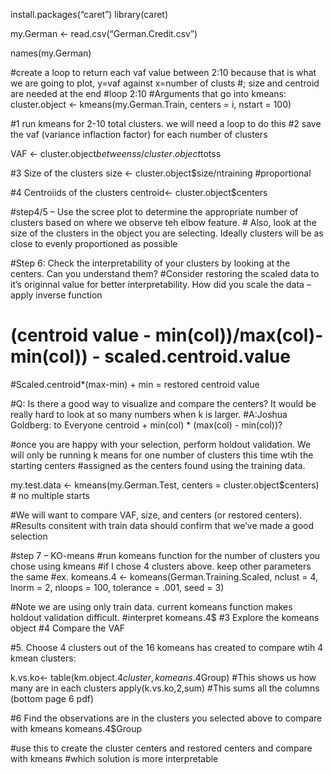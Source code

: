 install.packages("caret")
library(caret)

my.German <- read.csv("German.Credit.csv")

names(my.German)

#create a loop to return each vaf value between 2:10 because that is what we are going to plot, y=vaf against x=number of clusts
#;  size and centroid are needed at the end
#loop 2:10
#Arguments that go into kmeans:
cluster.object <- kmeans(my.German.Train, centers = i, nstart = 100)

#1 run kmeans for 2-10 total clusters. we will need a loop to do this
#2 save the vaf (variance inflaction factor) for each number of clusters

VAF <- cluster.object$betweenss/cluster.object$totss

#3 Size of the clusters
size <- cluster.object$size/ntraining #proportional

#4 Centroiids of the clusters
centroid<- cluster.object$centers

#step4/5 -- Use the scree plot to determine the appropriate number of clusters based on where we observe teh elbow feature.
# Also, look at the size of the clusters in the object you are selecting. Ideally clusters will be as close to evenly proportioned as possible

#Step 6: Check the interpretability of your clusters by looking at the centers. Can you understand them?
#Consider restoring the scaled data to it's originnal value for better interpretability. How did you scale the data -- apply inverse function

# (centroid value - min(col))/max(col)-min(col)) - scaled.centroid.value
#Scaled.centroid*(max-min) + min = restored centroid value

#Q: Is there a good way to visualize and compare the centers? It would be really hard to look at so many numbers when k is larger.
#A:Joshua Goldberg: to Everyone  centroid + min(col) * (max(col) - min(col))?
  
  
#once you are happy with your selection, perform holdout validation. We will only be running k means for one number of clusters this time wtih the starting centers
#assigned as the centers found using the training data.

my.test.data <- kmeans(my.German.Test, centers = cluster.object$centers) # no multiple starts

#We will want to compare VAF, size, and centers (or restored centers).
#Results consitent with train data should confirm that we've made a good selection

#step 7 -- KO-means
#run komeans function for the number of clusters you chose using kmeans
#if I chose 4 clusters above. keep other parameters the same
#ex.
komeans.4 <- komeans(German.Training.Scaled, nclust = 4, lnorm = 2, nloops = 100, tolerance = .001, seed = 3)

#Note we are using only train data. current komeans function makes holdout validation difficult.
#interpret komeans.4$
#3 Explore the komeans object
#4 Compare the VAF

#5. Choose 4 clusters out of the 16 komeans has created to compare wtih 4 kmean clusters: 

k.vs.ko<- table(km.object.4$cluster,komeans.4$Group) #This shows us how many are in each clusters
apply(k.vs.ko,2,sum) #This sums all the columns (bottom page 6 pdf)

#6 Find the observations are in the clusters you selected above to compare with kmeans
komeans.4$Group

#use this to create the cluster centers and restored centers and compare with kmeans
#which solution is more interpretable